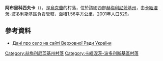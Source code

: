 {{coord|48|43|7|N|26|42|38|E|scale:30000|display=title}}

'''阿布里科西夫卡'''（{{lang-uk|Абрикосівка}}），是[[烏克蘭|烏克蘭]]的村落，位於該國西部[[赫梅利尼茨基州|赫梅利尼茨基州]]，由[[卡緬涅茨-波多利斯基區|卡緬涅茨-波多利斯基區]]負責管轄，面積1.56平方公里，2001年人口529。

==參考資料==
* [http://gska2.rada.gov.ua/pls/z7502/A005?rdat1=13.04.2006&rf7571=36055 Дані про село на сайті Верховної Ради України]{{dead link|date=2018年5月 |bot=InternetArchiveBot |fix-attempted=yes }}

{{DEFAULTSORT:Абрикосівка}}
[[Category:赫梅利尼茨基州村落|Category:赫梅利尼茨基州村落]]
[[Category:卡緬涅茨-波多利斯基區村落|Category:卡緬涅茨-波多利斯基區村落]]


{{Khmelnytskyi-geo-stub}}